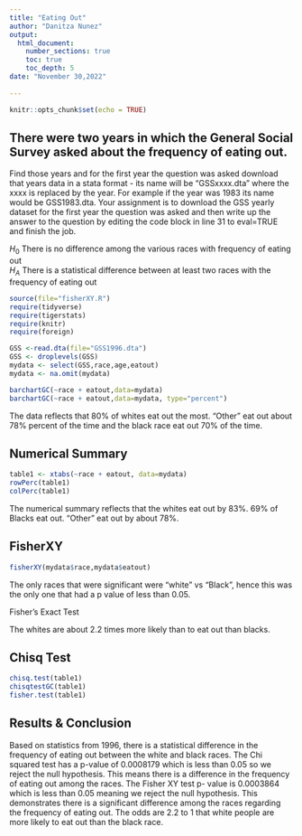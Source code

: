 ```yaml
---
title: "Eating Out"
author: "Danitza Nunez"
output: 
  html_document:
    number_sections: true
    toc: true
    toc_depth: 5
date: "November 30,2022"    
    
---
```


```r
knitr::opts_chunk$set(echo = TRUE)
```

## There were two years in which the General Social Survey asked about the frequency of eating out.
Find those years and for the first year the question was asked download that years data in a stata format - its name will be "GSSxxxx.dta" where the xxxx is replaced by the year.  For example if the year was 1983 its name would be GSS1983.dta. Your assignment is to download the GSS yearly dataset for the first year the question was asked and then  write up the answer to the question by editing the  code block in line 31 to eval=TRUE and finish the job. 

$H_0$ There is no difference among the various races with frequency of eating out  
$H_A$ There is a statistical difference between at least two races with the frequency of eating out  



```r
source(file="fisherXY.R")
require(tidyverse)
require(tigerstats)
require(knitr)
require(foreign)
```
```r
GSS <-read.dta(file="GSS1996.dta")
GSS <- droplevels(GSS)
mydata <- select(GSS,race,age,eatout)
mydata <- na.omit(mydata)
```


```r
barchartGC(~race + eatout,data=mydata)
barchartGC(~race + eatout,data=mydata, type="percent")

```

The data reflects that 80% of whites eat out the most. "Other" eat out about 78% percent of the time and the black race eat out 70% of the time. 


## Numerical Summary 
```r
table1 <- xtabs(~race + eatout, data=mydata)
rowPerc(table1)
colPerc(table1)
```


The numerical summary reflects that the whites eat out by 83%.   69% of Blacks eat out. "Other" eat out by about 78%. 

## FisherXY

```r
fisherXY(mydata$race,mydata$eatout)
```

The only races that were significant were "white" vs "Black", hence this was the only one that had a p value of less than 0.05.

Fisher's Exact Test

The whites are about 2.2 times more likely than to eat out than blacks. 


## Chisq Test

```r
chisq.test(table1)
chisqtestGC(table1)
fisher.test(table1)
```





## Results & Conclusion

Based on statistics from 1996, there is a statistical difference in the frequency of eating out between the white and black races. The Chi squared test has a p-value of 0.0008179 which is less than 0.05 so we reject the null hypothesis. This means there is a difference in the frequency of eating out among the races. The Fisher XY test p- value is 0.0003864 which is less than 0.05 meaning we reject the null hypothesis. This demonstrates there is a significant difference among the races regarding the frequency of eating out. The odds are 2.2 to 1 that white people are more likely to eat out than the black race.  


